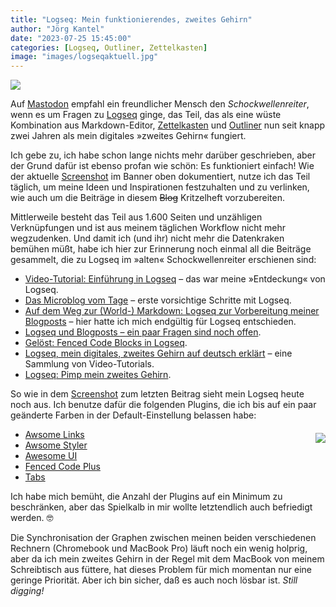 ```yaml
---
title: "Logseq: Mein funktionierendes, zweites Gehirn"
author: "Jörg Kantel"
date: "2023-07-25 15:45:00"
categories: [Logseq, Outliner, Zettelkasten]
image: "images/logseqaktuell.jpg"
---
```


[![](images/logseqaktuell-b.jpg)](https://www.flickr.com/photos/schockwellenreiter/53069721577/)

Auf [Mastodon](https://mastodon.social/@_DigitalWriter_@bildung.social/110774118038513822) empfahl ein freundlicher Mensch den *Schockwellenreiter*, wenn es um Fragen zu [Logseq](http://cognitiones.kantel-chaos-team.de/webworking/auszeichnungssprachen/logseq.html) ginge, das Teil, das als eine wüste Kombination aus Markdown-Editor, [Zettelkasten](http://cognitiones.kantel-chaos-team.de/medien/zettelkasten.html) und [Outliner](http://cognitiones.kantel-chaos-team.de/produktivitaet/outliner.html) nun seit knapp zwei Jahren als mein digitales »zweites Gehirn« fungiert.

Ich gebe zu, ich habe schon lange nichts mehr darüber geschrieben, aber der Grund dafür ist ebenso profan wie schön: Es funktioniert einfach! Wie der aktuelle [Screenshot](https://www.flickr.com/photos/schockwellenreiter/53069721577/) im Banner oben dokumentiert, nutze ich das Teil täglich, um meine Ideen und Inspirationen festzuhalten und zu verlinken, wie auch um die Beiträge in diesem ~~Blog~~ Kritzelheft vorzubereiten.

Mittlerweile besteht das Teil aus 1.600 Seiten und unzähligen Verknüpfungen und ist aus meinem täglichen Workflow nicht mehr wegzudenken. Und damit ich (und ihr) nicht mehr die Datenkraken bemühen müßt, habe ich hier zur Erinnerung noch einmal all die Beiträge gesammelt, die zu Logseq im »alten« Schockwellenreiter erschienen sind:

- [Video-Tutorial: Einführung in Logseq](http://blog.schockwellenreiter.de/2021/12/2021120502.html) -- das war meine »Entdeckung« von Logseq.
- [Das Microblog vom Tage](http://blog.schockwellenreiter.de/2022/01/2022012201.html) -- erste vorsichtige Schritte mit Logseq.
- [Auf dem Weg zur (World-) Markdown: Logseq zur Vorbereitung meiner Blogposts](http://blog.schockwellenreiter.de/2022/03/2022031001.html) -- hier hatte ich mich endgültig für Logseq entschieden.
- [Logseq und Blogposts – ein paar Fragen sind noch offen](http://blog.schockwellenreiter.de/2022/03/2022031701.html).
- [Gelöst: Fenced Code Blocks in Logseq](http://blog.schockwellenreiter.de/2022/04/2022040103.html).
- [Logseq, mein digitales, zweites Gehirn auf deutsch erklärt](http://blog.schockwellenreiter.de/2022/11/2022112101.html) -- eine Sammlung von Video-Tutorials.
- [Logseq: Pimp mein zweites Gehirn](http://blog.schockwellenreiter.de/2022/11/2022112502.html).

So wie in dem [Screenshot](http://blog.schockwellenreiter.de/g2022/b202211/202211bild44.html) zum letzten Beitrag sieht mein Logseq heute noch aus. Ich benutze dafür die folgenden Plugins, die ich bis auf ein paar geänderte Farben in der Default-Einstellung belassen habe:

<div style="float: right; margin-left: 12px; margin-top: 6px;">[![](images/awsomestylericon.png)](https://github.com/yoyurec/logseq-awesome-styler)</div>

- [Awsome Links](https://github.com/yoyurec/logseq-awesome-links)
- [Awsome Styler](https://github.com/yoyurec/logseq-awesome-styler)
- [Awesome UI](https://github.com/yoyurec/logseq-awesome-ui)
- [Fenced Code Plus](https://github.com/xyhp915/logseq-fenced-code-plus)
- [Tabs](https://github.com/pengx17/logseq-plugin-tabs)

Ich habe mich bemüht, die Anzahl der Plugins auf ein Minimum zu beschränken, aber das Spielkalb in mir wollte letztendlich auch befriedigt werden. 🤓

Die Synchronisation der Graphen zwischen meinen beiden verschiedenen Rechnern (Chromebook und MacBook Pro) läuft noch ein wenig holprig, aber da ich mein zweites Gehirn in der Regel mit dem MacBook von meinem Schreibtisch aus füttere, hat dieses Problem für mich momentan nur eine geringe Priorität. Aber ich bin sicher, daß es auch noch lösbar ist. *Still digging!*